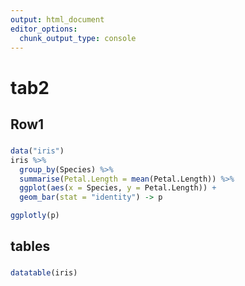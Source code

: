 ```yaml
---
output: html_document
editor_options: 
  chunk_output_type: console
---
```


# tab2

Row1 {data-height=500}
--------------------------------

###
```r
data("iris")
iris %>% 
  group_by(Species) %>% 
  summarise(Petal.Length = mean(Petal.Length)) %>% 
  ggplot(aes(x = Species, y = Petal.Length)) + 
  geom_bar(stat = "identity") -> p

ggplotly(p)

```

tables {data-height=400}
--------------------------------

###

```r
datatable(iris)
```




